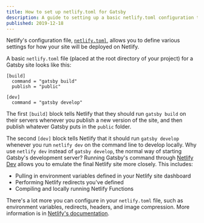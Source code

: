```yaml
---
title: How to set up netlify.toml for Gatsby
description: A guide to setting up a basic netlify.toml configuration to deploy your Gatsby site to Netlify, and for using Netlify Dev with Gatsby.  
published: 2019-12-18
---
```


Netlify's configuration file, [`netlify.toml`](https://docs.netlify.com/configure-builds/file-based-configuration/), allows you to define various settings for how your site will be deployed on Netlify. 

A basic `netlify.toml` file (placed at the root directory of your project) for a Gatsby site looks like this: 

```
[build]
  command = "gatsby build"
  publish = "public"

[dev]
  command = "gatsby develop"
```

The first `[build]` block tells Netlify that they should run `gatsby build` on their servers whenever you publish a new version of the site, and then publish whatever Gatsby puts in the `public` folder. 

The second `[dev]` block tells Netlify that it should run `gatsby develop` whenever you run `netlify dev` on the command line to develop locally. Why use `netlify dev` instead of `gatsby develop`, the normal way of starting Gatsby's development server? Running Gatsby's command through [Netlify Dev](https://www.netlify.com/products/dev/) allows you to emulate the final Netlify site more closely. This includes: 

* Pulling in environment variables defined in your Netlify site dashboard
* Performing Netlify redirects you've defined
* Compiling and locally running Netlify Functions

There's a lot more you can configure in your `netlify.toml` file, such as environment variables, redirects, headers, and image compression. More information is in [Netlify's documentation](https://docs.netlify.com/configure-builds/file-based-configuration/). 